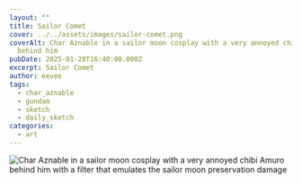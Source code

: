 ```yaml
---
layout: ""
title: Sailor Comet
cover: ../../assets/images/sailor-comet.png
coverAlt: Char Aznable in a sailor moon cosplay with a very annoyed chibi Amuro
  behind him
pubDate: 2025-01-28T16:40:00.000Z
excerpt: Sailor Comet
author: eevee
tags:
  - char_aznable
  - gundam
  - sketch
  - daily_sketch
categories:
  - art
---
```

![Char Aznable in a sailor moon cosplay with a very annoyed chibi Amuro behind him with a filter that emulates the sailor moon preservation damage](../../assets/images/sailor-comet-sailor-moon-filter.png)
